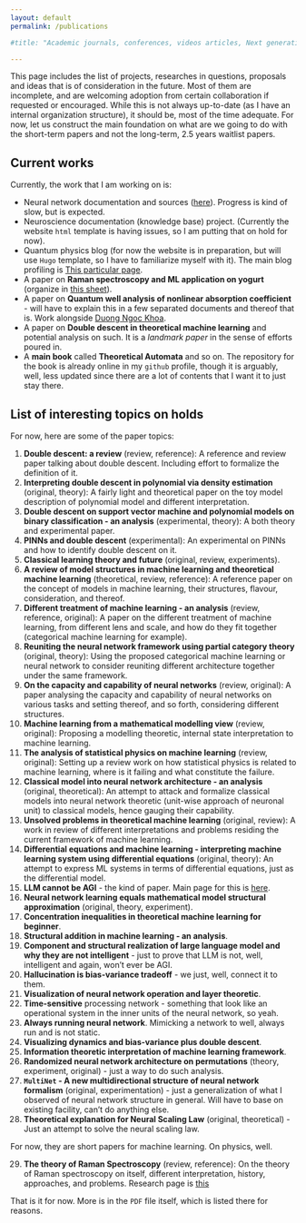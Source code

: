 ```yaml
---
layout: default
permalink: /publications

#title: "Academic journals, conferences, videos articles, Next generation subsurface imaging software"

---
```


This page includes the list of projects, researches in questions, proposals and ideas that is of consideration in the future. Most of them are incomplete, and are welcoming adoption from certain collaboration if requested or encouraged. While this is not always up-to-date (as I have an internal organization structure), it should be, most of the time adequate. For now, let us construct the main foundation on what are we going to do with the short-term papers and not the long-term, 2.5 years waitlist papers. 

## Current works

Currently, the work that I am working on is: 

- Neural network documentation and sources ([here](https://amane-fujimiya.github.io/ML_Aneurysm/)). Progress is kind of slow, but is expected. 
- Neuroscience documentation (knowledge base) project. (Currently the website `html` template is having issues, so I am putting that on hold for now). 
- Quantum physics blog (for now the website is in preparation, but will use `Hugo` template, so I have to familiarize myself with it). The main blog profiling is [This particular page](content/blog_quantum/main.qmd). 
- A paper on **Raman spectroscopy and ML application on yogurt** (organize in [this sheet](https://docs.google.com/spreadsheets/d/1YEIsuMXNXF8oxPgoSBlZ7ugon3b_bcVWQIRicdyTPQk/edit?usp=sharing)). 
- A paper on **Quantum well analysis of nonlinear absorption coefficient** - will have to explain this in a few separated documents and thereof that is. Work alongside [Duong Ngoc Khoa](https://www.linkedin.com/in/duong-khoa-a77592378/). 
- A paper on **Double descent in theoretical machine learning** and potential analysis on such. It is a *landmark paper* in the sense of efforts poured in. 
- A **main book** called **Theoretical Automata** and so on. The repository for the book is already online in my `github` profile, though it is arguably, well, less updated since there are a lot of contents that I want it to just stay there. 

## List of interesting topics on holds

For now, here are some of the paper topics: 

1. **Double descent: a review** (review, reference): A reference and review paper talking about double descent. Including effort to formalize the definition of it.
2. **Interpreting double descent in polynomial via density estimation** (original, theory): A fairly light and theoretical paper on the toy model description of polynomial model and different interpretation. 
3. **Double descent on support vector machine and polynomial models on binary classification - an analysis** (experimental, theory): A both theory and experimental paper. 
4. **PINNs and double descent** (experimental): An experimental on PINNs and how to identify double descent on it. 
5. **Classical learning theory and future** (original, review, experiments). 
6. **A review of model structures in machine learning and theoretical machine learning** (theoretical, review, reference): A reference paper on the concept of models in machine learning, their structures, flavour, consideration, and thereof. 
7. **Different treatment of machine learning - an analysis** (review, reference, original): A paper on the different treatment of machine learning, from different lens and scale, and how do they fit together (categorical machine learning for example). 
8. **Reuniting the neural network framework using partial category theory** (original, theory): Using the proposed categorical machine learning or neural network to consider reuniting different architecture together under the same framework. 
9. **On the capacity and capability of neural networks** (review, original): A paper analysing the capacity and capability of neural networks on various tasks and setting thereof, and so forth, considering different structures. 
10. **Machine learning from a mathematical modelling view** (review, original): Proposing a modelling theoretic, internal state interpretation to machine learning. 
11. **The analysis of statistical physics on machine learning** (review, original): Setting up a review work on how statistical physics is related to machine learning, where is it failing and what constitute the failure. 
12. **Classical model into neural network architecture - an analysis** (original, theoretical): An attempt to attack and formalize classical models into neural network theoretic (unit-wise approach of neuronal unit) to classical models, hence gauging their capability. 
13. **Unsolved problems in theoretical machine learning** (original, review): A work in review of different interpretations and problems residing the current framework of machine learning. 
14. **Differential equations and machine learning - interpreting machine learning system using differential equations** (original, theory): An attempt to express ML systems in terms of differential equations, just as the differential model. 
15. **LLM cannot be AGI** - the kind of paper. Main page for this is [here](content/r15.qmd).
16. **Neural network learning equals mathematical model structural approximation** (original, theory, experiment). 
17. **Concentration inequalities in theoretical machine learning for beginner**. 
18. **Structural addition in machine learning - an analysis**. 
19. **Component and structural realization of large language model and why they are not intelligent** - just to prove that LLM is not, well, intelligent and again, won't ever be AGI. 
20. **Hallucination is bias-variance tradeoff** - we just, well, connect it to them. 
21.  **Visualization of neural network operation and layer theoretic**. 
22.  **Time-sensitive** processing network - something that look like an operational system in the inner units of the neural network, so yeah. 
23.  **Always running neural network**. Mimicking a network to well, always run and is not static. 
24.  **Visualizing dynamics and bias-variance plus double descent**. 
25.  **Information theoretic interpretation of machine learning framework**. 
26.  **Randomized neural network architecture on permutations** (theory, experiment, original) - just a way to do such analysis. 
27.  **`MultiNet` - A new multidirectional structure of neural network formalism** (original, experimentation) - just a generalization of what I observed of neural network structure in general. Will have to base on existing facility, can't do anything else. 
28.  **Theoretical explanation for Neural Scaling Law** (original, theoretical) - Just an attempt to solve the neural scaling law. 

For now, they are short papers for machine learning. On physics, well. 

29.  **The theory of Raman Spectroscopy** (review, reference): On the theory of Raman spectroscopy on itself, different interpretation, history, approaches, and problems. Research page is [this](/content/r29.qmd)


That is it for now. More is in the `PDF` file itself, which is listed there for reasons. 